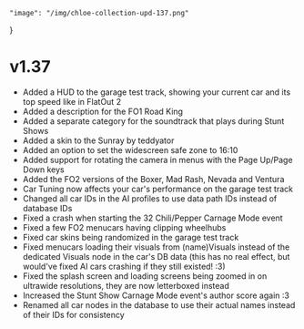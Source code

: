    "image": "/img/chloe-collection-upd-137.png"
}

# v1.37

- Added a HUD to the garage test track, showing your current car and its top speed like in FlatOut 2
- Added a description for the FO1 Road King
- Added a separate category for the soundtrack that plays during Stunt Shows
- Added a skin to the Sunray by teddyator 
- Added an option to set the widescreen safe zone to 16:10
- Added support for rotating the camera in menus with the Page Up/Page Down keys
- Added the FO2 versions of the Boxer, Mad Rash, Nevada and Ventura
- Car Tuning now affects your car's performance on the garage test track
- Changed all car IDs in the AI profiles to use data path IDs instead of database IDs
- Fixed a crash when starting the 32 Chili/Pepper Carnage Mode event
- Fixed a few FO2 menucars having clipping wheelhubs
- Fixed car skins being randomized in the garage test track
- Fixed menucars loading their visuals from (name)Visuals instead of the dedicated Visuals node in the car's DB data (this has no real effect, but would've fixed AI cars crashing if they still existed! :3)
- Fixed the splash screen and loading screens being zoomed in on ultrawide resolutions, they are now letterboxed instead
- Increased the Stunt Show Carnage Mode event's author score again :3
- Renamed all car nodes in the database to use their actual names instead of their IDs for consistency